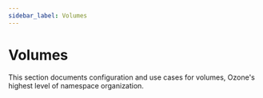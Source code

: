 ```yaml
---
sidebar_label: Volumes
---
```


# Volumes


This section documents configuration and use cases for volumes, Ozone's highest level of namespace organization.

<DocCardList/>

